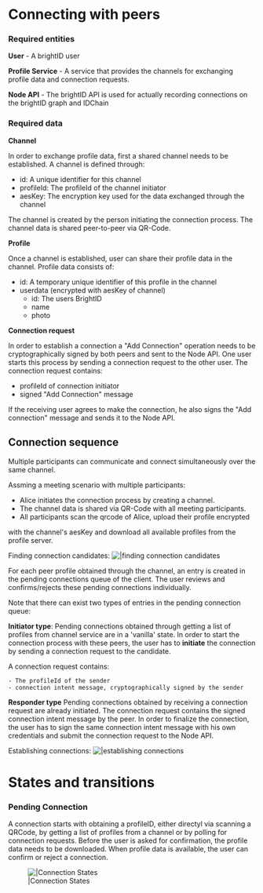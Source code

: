 = Connecting with peers =

=== Required entities ===
'''User''' - A brightID user

'''Profile Service''' - A service that provides the channels for exchanging profile data and connection requests.

'''Node API''' - The brightID API is used for actually recording connections on the brightID graph and IDChain

=== Required data ===
'''Channel'''

In order to exchange profile data, first a shared channel needs to be established. A channel is defined through:
* id: A unique identifier for this channel
* profileId: The profileId of the channel initiator
* aesKey: The encryption key used for the data exchanged through the channel

The channel is created by the person initiating the connection process. The channel data is shared peer-to-peer via QR-Code.

'''Profile'''

Once a channel is established, user can share their profile data in the channel. Profile data consists of:
* id: A temporary unique identifier of this profile in the channel
* userdata (encrypted with aesKey of channel)
** id: The users BrightID
** name
** photo

'''Connection request'''

In order to establish a connection a "Add Connection" operation needs to be cryptographically signed by both peers
and sent to the Node API. One user starts this process by sending a connection request to the other user.
The connection request contains:
* profileId of connection initiator
* signed "Add Connection" message
If the receiving user agrees to make the connection, he also signs the "Add connection" message and sends it to the Node
API.

== Connection sequence ==
Multiple participants can communicate and connect simultaneously over the same channel.

Assming a meeting scenario with multiple participants:
* Alice initiates the connection process by creating a channel.
* The channel data is shared via QR-Code with all meeting participants.
* All participants scan the qrcode of Alice, upload their profile encrypted
with the channel's aesKey and download all available profiles from the profile server.

Finding connection candidates:
[[File:connecting-find-connections.mmd.svg||finding connection candidates]]

For each peer profile obtained through the channel, an entry is created in the pending connections queue of the client.
The user reviews and confirms/rejects these pending connections individually.

Note that there can exist two types of entries in the pending connection queue:

'''Initiator type''':
Pending connections obtained through getting a list of profiles from channel service are in a 'vanilla' state. In order to start the
connection process with these peers, the user has to '''initiate''' the connection by sending a connection request to
the candidate.

A connection request contains:
 - The profileId of the sender
 - connection intent message, cryptographically signed by the sender

'''Responder type'''
Pending connections obtained by receiving a connection request are already initiated. The connection request
contains the signed connection intent message by the peer. In order to finalize the connection, the user has to sign the
same connection intent message with his own credentials and submit the connection request to the Node API.

Establishing connections:
[[File:connecting-make-connections.mmd.svg||establishing connections]]

= States and transitions =
=== Pending Connection ===
A connection starts with obtaining a profileID, either directyl via scanning a QRCode, by getting a list of profiles
from a channel or by polling for connection requests.
Before the user is asked for confirmation, the profile data needs to be downloaded.
When profile data is available, the user can confirm or reject a connection.

[[File:pendingConnection_states.mmd.svg||Connection States]]
